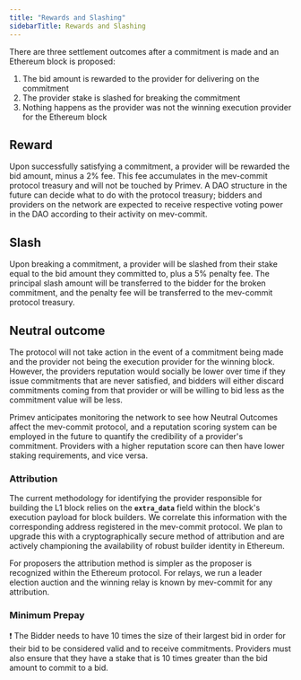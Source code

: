 ```yaml
---
title: "Rewards and Slashing"
sidebarTitle: Rewards and Slashing
---
```


There are three settlement outcomes after a commitment is made and an Ethereum block is proposed:

1. The bid amount is rewarded to the provider for delivering on the commitment
2. The provider stake is slashed for breaking the commitment
3. Nothing happens as the provider was not the winning execution provider for the Ethereum block

## Reward

Upon successfully satisfying a commitment, a provider will be rewarded the bid amount, minus a 2% fee. This fee accumulates in the mev-commit protocol treasury and will not be touched by Primev. A DAO structure in the future can decide what to do with the protocol treasury; bidders and providers on the network are expected to receive respective voting power in the DAO according to their activity on mev-commit.

## Slash

Upon breaking a commitment, a provider will be slashed from their stake equal to the bid amount they committed to, plus a 5% penalty fee. The principal slash amount will be transferred to the bidder for the broken commitment, and the penalty fee will be transferred to the mev-commit protocol treasury.

## Neutral outcome

The protocol will not take action in the event of a commitment being made and the provider not being the execution provider for the winning block. However, the providers reputation would socially be lower over time if they issue commitments that are never satisfied, and bidders will either discard commitments coming from that provider or will be willing to bid less as the commitment value will be less.

Primev anticipates monitoring the network to see how Neutral Outcomes affect the mev-commit protocol, and a reputation scoring system can be employed in the future to quantify the credibility of a provider's commitment. Providers with a higher reputation score can then have lower staking requirements, and vice versa.

### Attribution

The current methodology for identifying the provider responsible for building the L1 block relies on the **`extra_data`** field within the block's execution payload for block builders. We correlate this
information with the corresponding address registered in the mev-commit protocol. We plan to upgrade this with a cryptographically secure method of attribution and are actively championing the availability of robust builder identity in Ethereum.

For proposers the attribution method is simpler as the proposer is recognized within the Ethereum protocol. For relays, we run a leader election auction and the winning relay is known by mev-commit for any attribution.

### Minimum Prepay

❗ The Bidder needs to have 10 times the size of their largest bid in order for their bid to be considered valid and to receive commitments. Providers must also ensure that they have a stake that is 10 times greater than the bid amount to commit to a bid.
